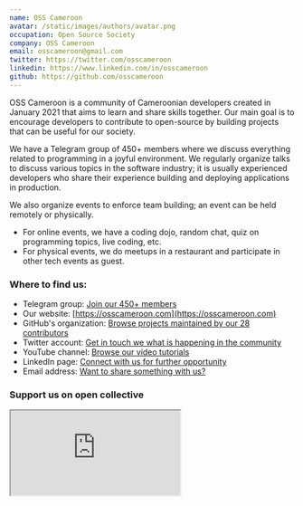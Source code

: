 ```yaml
---
name: OSS Cameroon
avatar: /static/images/authors/avatar.png
occupation: Open Source Society
company: OSS Cameroon
email: osscameroon@gmail.com
twitter: https://twitter.com/osscameroon
linkedin: https://www.linkedin.com/in/osscameroon
github: https://github.com/osscameroon
---
```


OSS Cameroon is a community of Cameroonian developers created in January 2021 that aims to learn and share skills together.
Our main goal is to encourage developers to contribute to open-source by building projects that can be useful for our society.

We have a Telegram group of 450+ members where we discuss everything related to programming in a joyful environment.
We regularly organize talks to discuss various topics in the software industry; it is usually experienced developers who share their
experience building and deploying applications in production.

We also organize events to enforce team building; an event can be held remotely or physically.

- For online events, we have a coding dojo, random chat, quiz on programming topics, live coding, etc.
- For physical events, we do meetups in a restaurant and participate in other tech events as guest.

### Where to find us:

- Telegram group: [Join our 450+ members](https://t.me/+UpKZh_KXTaTx7JD7)
- Our website: [https://osscameroon.com](https://osscameroon.com)
- GitHub's organization: [Browse projects maintained by our 28 contributors](https://github.com/osscameroon)
- Twitter account: [Get in touch we what is happening in the community](https://twitter.com/osscameroon)
- YouTube channel: [Browse our video tutorials](https://www.youtube.com/channel/UCo89S8aPpJSXpLxkRjCbRaQ)
- LinkedIn page: [Connect with us for further opportunity](https://www.linkedin.com/in/osscameroon)
- Email address: [Want to share something with us?](mailto:osscameroon@gmail.com)

### Support us on open collective

<iframe
  src="https://opencollective.com/embed/osscameroon/donate"
  style={{ width: '100%', minHeight: '100vh', backgroundColor: '#fff' }}
/>
